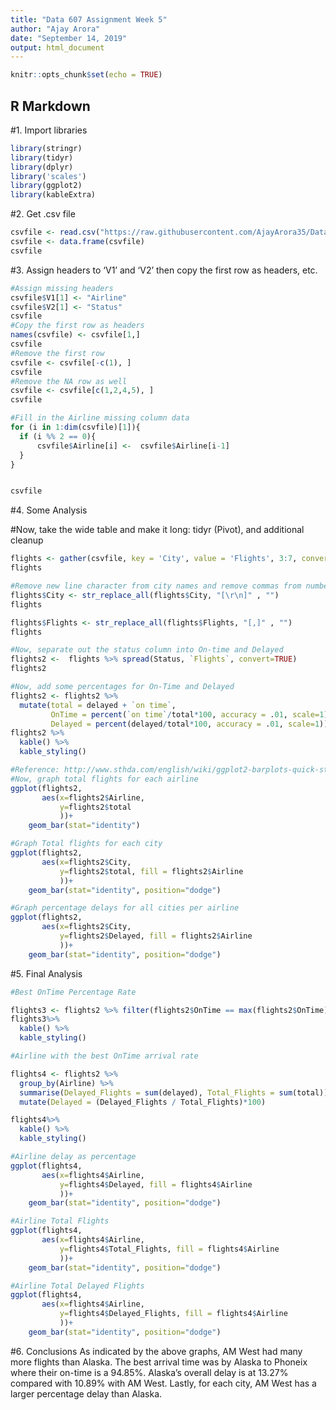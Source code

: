 ---
title: "Data 607 Assignment Week 5"
author: "Ajay Arora"
date: "September 14, 2019"
output: html_document
---

```{r setup, include=FALSE}
knitr::opts_chunk$set(echo = TRUE)
```

## R Markdown

#1. Import libraries
```{r}
library(stringr)
library(tidyr)
library(dplyr)
library('scales')
library(ggplot2)
library(kableExtra)
```

#2. Get .csv file

```{r}
csvfile <- read.csv("https://raw.githubusercontent.com/AjayArora35/Data-607-Assignment-Week-5/master/AssignmentWeek5.csv", header=FALSE, sep=",", stringsAsFactors=FALSE)
csvfile <- data.frame(csvfile)
csvfile
```

#3. Assign headers to 'V1' and 'V2' then copy the first row as headers, etc.

```{r}
#Assign missing headers
csvfile$V1[1] <- "Airline"
csvfile$V2[1] <- "Status"
csvfile
#Copy the first row as headers
names(csvfile) <- csvfile[1,]
csvfile
#Remove the first row
csvfile <- csvfile[-c(1), ]
csvfile
#Remove the NA row as well
csvfile <- csvfile[c(1,2,4,5), ]
csvfile

#Fill in the Airline missing column data 
for (i in 1:dim(csvfile)[1]){
  if (i %% 2 == 0){
      csvfile$Airline[i] <-  csvfile$Airline[i-1]
  }
}


csvfile
```
#4. Some Analysis

#Now, take the wide table and make it long: tidyr (Pivot), and additional cleanup

```{r}
flights <- gather(csvfile, key = 'City', value = 'Flights', 3:7, convert=TRUE)
flights

#Remove new line character from city names and remove commas from number of flights
flights$City <- str_replace_all(flights$City, "[\r\n]" , "")
flights

flights$Flights <- str_replace_all(flights$Flights, "[,]" , "")
flights

#Now, separate out the status column into On-time and Delayed 
flights2 <-  flights %>% spread(Status, `Flights`, convert=TRUE)
flights2

#Now, add some percentages for On-Time and Delayed
flights2 <- flights2 %>% 
  mutate(total = delayed + `on time`,
         OnTime = percent(`on time`/total*100, accuracy = .01, scale=1),
         Delayed = percent(delayed/total*100, accuracy = .01, scale=1))
flights2 %>% 
  kable() %>%
  kable_styling()

#Reference: http://www.sthda.com/english/wiki/ggplot2-barplots-quick-start-guide-r-software-and-data-visualization
#Now, graph total flights for each airline
ggplot(flights2,
       aes(x=flights2$Airline,
           y=flights2$total
           ))+
    geom_bar(stat="identity")

#Graph Total flights for each city
ggplot(flights2,
       aes(x=flights2$City,
           y=flights2$total, fill = flights2$Airline
           ))+
    geom_bar(stat="identity", position="dodge")

#Graph percentage delays for all cities per airline
ggplot(flights2,
       aes(x=flights2$City,
           y=flights2$Delayed, fill = flights2$Airline
           ))+
    geom_bar(stat="identity", position="dodge")

```
#5. Final Analysis

```{r}
#Best OnTime Percentage Rate

flights3 <- flights2 %>% filter(flights2$OnTime == max(flights2$OnTime))
flights3%>% 
  kable() %>%
  kable_styling()

#Airline with the best OnTime arrival rate

flights4 <- flights2 %>% 
  group_by(Airline) %>% 
  summarise(Delayed_Flights = sum(delayed), Total_Flights = sum(total)) %>% 
  mutate(Delayed = (Delayed_Flights / Total_Flights)*100)

flights4%>% 
  kable() %>%
  kable_styling()

#Airline delay as percentage
ggplot(flights4,
       aes(x=flights4$Airline,
           y=flights4$Delayed, fill = flights4$Airline
           ))+
    geom_bar(stat="identity", position="dodge")

#Airline Total Flights
ggplot(flights4,
       aes(x=flights4$Airline,
           y=flights4$Total_Flights, fill = flights4$Airline
           ))+
    geom_bar(stat="identity", position="dodge")

#Airline Total Delayed Flights
ggplot(flights4,
       aes(x=flights4$Airline,
           y=flights4$Delayed_Flights, fill = flights4$Airline
           ))+
    geom_bar(stat="identity", position="dodge")
```

#6. Conclusions
As indicated by the above graphs, AM West had many more flights than Alaska.  The best arrival time was by Alaska to Phoneix where their on-time is a 94.85%.  Alaska's overall delay is at 13.27% compared with 10.89% with AM West.  Lastly, for each city, AM West has a larger percentage delay than Alaska.  


